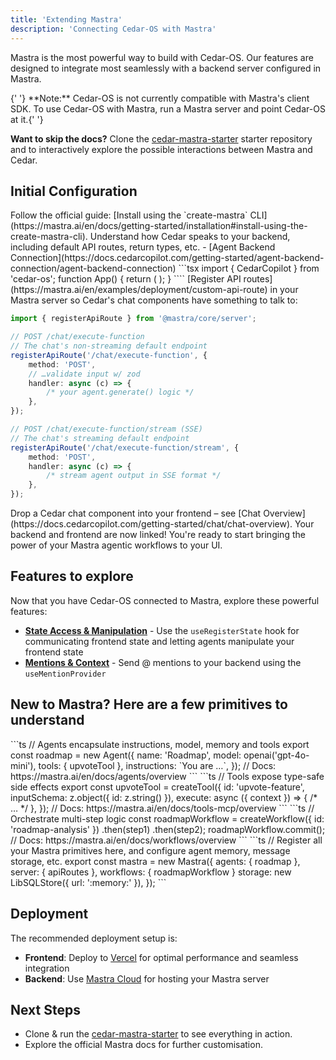 ```yaml
---
title: 'Extending Mastra'
description: 'Connecting Cedar-OS with Mastra'
---
```


Mastra is the most powerful way to build with Cedar-OS. Our features are designed to integrate most seamlessly with a backend server configured in Mastra.

<Info>
	{' '}
	**Note:** Cedar-OS is not currently compatible with Mastra's client SDK. To use
	Cedar-OS with Mastra, run a Mastra server and point Cedar-OS at it.{' '}
</Info>

**Want to skip the docs?** Clone the [cedar-mastra-starter](https://github.com/CedarCopilot/cedar-mastra-starter) starter repository and to interactively explore the possible interactions between Mastra and Cedar.

## Initial Configuration

<Steps>
<Step title="Spin up a Mastra backend">
Follow the official guide: [Install using the `create-mastra` CLI](https://mastra.ai/en/docs/getting-started/installation#install-using-the-create-mastra-cli).
</Step>

<Step title='Understand Cedar-Backend Communication'>
	Understand how Cedar speaks to your backend, including default API routes,
	return types, etc. - [Agent Backend
	Connection](https://docs.cedarcopilot.com/getting-started/agent-backend-connection/agent-backend-connection)
</Step>

<Step title="Point Cedar-OS at your backend">
```tsx
import { CedarCopilot } from 'cedar-os';
function App() {
	return (
		<CedarCopilot
			llmProvider={{
					provider: 'mastra',
					baseURL: 'http://localhost:4111', // default dev port for Mastra
					apiKey: process.env.NEXT_PUBLIC_MASTRA_API_KEY, // optional — only for backend auth
				}}>
			<YourApp />
		</CedarCopilot>
	); 
}
````
</Step>

<Step title="Backend Configuration">
[Register API routes](https://mastra.ai/en/examples/deployment/custom-api-route) in your Mastra server so Cedar's chat components have something to talk to:

```ts mastra/src/index.ts
import { registerApiRoute } from '@mastra/core/server';

// POST /chat/execute-function
// The chat's non-streaming default endpoint
registerApiRoute('/chat/execute-function', {
	method: 'POST',
	// …validate input w/ zod
	handler: async (c) => {
		/* your agent.generate() logic */
	},
});

// POST /chat/execute-function/stream (SSE)
// The chat's streaming default endpoint
registerApiRoute('/chat/execute-function/stream', {
	method: 'POST',
	handler: async (c) => {
		/* stream agent output in SSE format */
	},
});
```

</Step>

<Step title="Add Cedar Chat">
Drop a Cedar chat component into your frontend – see [Chat Overview](https://docs.cedarcopilot.com/getting-started/chat/chat-overview).
Your backend and frontend are now linked! You're ready to start bringing the power of your Mastra agentic workflows to your UI.
</Step>
</Steps>

## Features to explore

Now that you have Cedar-OS connected to Mastra, explore these powerful features:

- **[State Access & Manipulation](https://docs.cedarcopilot.com/getting-started/state-access/agentic-state-access#useregisterstate-hook)** - Use the `useRegisterState` hook for communicating frontend state and letting agents manipulate your frontend state
- **[Mentions & Context](https://docs.cedarcopilot.com/getting-started/agent-input-context/mentions#usementionprovider)** - Send @ mentions to your backend using the `useMentionProvider`

## New to Mastra? Here are a few primitives to understand

<Tabs>
<Tab title="Agent">
```ts
// Agents encapsulate instructions, model, memory and tools
export const roadmap = new Agent({
  name: 'Roadmap',
  model: openai('gpt-4o-mini'),
  tools: { upvoteTool },
  instructions: `You are …`,
});
// Docs: https://mastra.ai/en/docs/agents/overview
```
</Tab>
<Tab title="Tool">
```ts
// Tools expose type-safe side effects
export const upvoteTool = createTool({
  id: 'upvote-feature',
  inputSchema: z.object({ id: z.string() }),
  execute: async ({ context }) => { /* … */ },
});
// Docs: https://mastra.ai/en/docs/tools-mcp/overview
```
</Tab>
<Tab title="Workflow">
```ts
// Orchestrate multi-step logic
const roadmapWorkflow = createWorkflow({ id: 'roadmap-analysis' })
  .then(step1)
  .then(step2);
roadmapWorkflow.commit();
// Docs: https://mastra.ai/en/docs/workflows/overview
```
</Tab>
<Tab title="index.ts">
```ts
// Register all your Mastra primitives here, and configure agent memory, message storage, etc.
export const mastra = new Mastra({
  agents: { roadmap },
  server: { apiRoutes },
  workflows: { roadmapWorkflow }
  storage: new LibSQLStore({ url: ':memory:' }),
});
```
</Tab>
</Tabs>

## Deployment

The recommended deployment setup is:

- **Frontend**: Deploy to [Vercel](https://vercel.com) for optimal performance and seamless integration
- **Backend**: Use [Mastra Cloud](https://mastra.ai/cloud) for hosting your Mastra server

## Next Steps

- Clone & run the [cedar-mastra-starter](https://github.com/CedarCopilot/cedar-mastra-starter) to see everything in action.
- Explore the official Mastra docs for further customisation.
